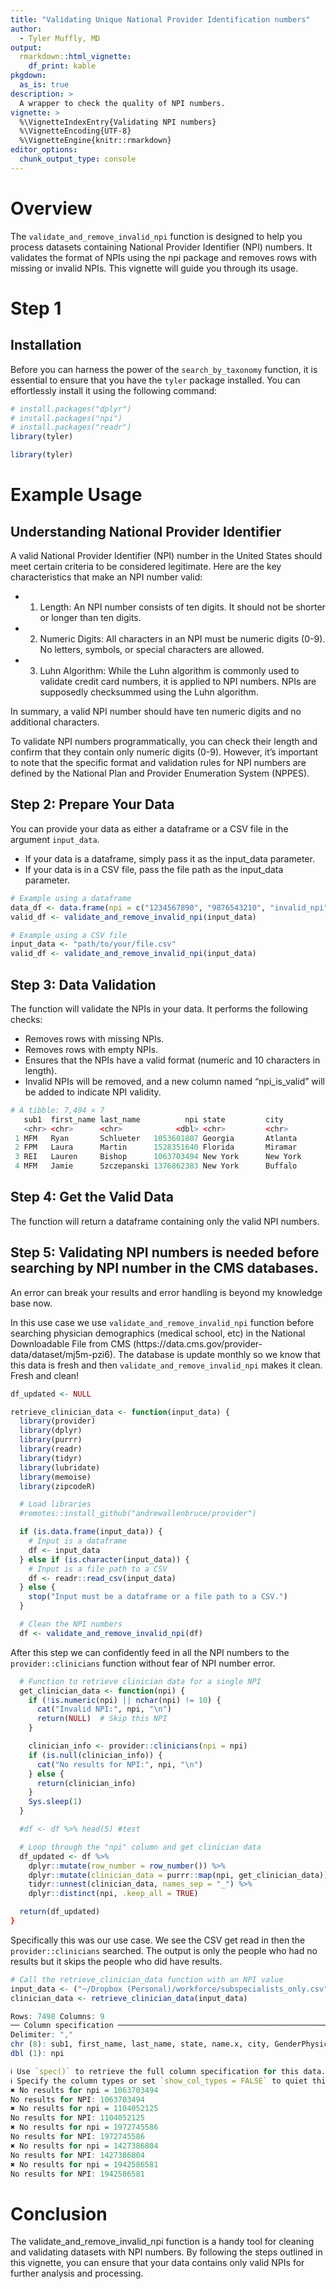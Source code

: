 ```yaml
---
title: "Validating Unique National Provider Identification numbers"
author: 
  - Tyler Muffly, MD
output: 
  rmarkdown::html_vignette:
    df_print: kable
pkgdown:
  as_is: true
description: >
  A wrapper to check the quality of NPI numbers.
vignette: >
  %\VignetteIndexEntry{Validating NPI numbers}
  %\VignetteEncoding{UTF-8}
  %\VignetteEngine{knitr::rmarkdown}
editor_options: 
  chunk_output_type: console
---
```

# Overview
The `validate_and_remove_invalid_npi` function is designed to help you process datasets containing National Provider Identifier (NPI) numbers. It validates the format of NPIs using the npi package and removes rows with missing or invalid NPIs. This vignette will guide you through its usage.

# Step 1
## Installation
Before you can harness the power of the `search_by_taxonomy` function, it is essential to ensure that you have the `tyler` package installed. You can effortlessly install it using the following command:

```r
# install.packages("dplyr")
# install.packages("npi")
# install.packages("readr")
library(tyler)
```
```r
library(tyler)
```

# Example Usage
## Understanding National Provider Identifier
A valid National Provider Identifier (NPI) number in the United States should meet certain criteria to be considered legitimate. Here are the key characteristics that make an NPI number valid:

* 1. Length: An NPI number consists of ten digits. It should not be shorter or longer than ten digits.

* 2. Numeric Digits: All characters in an NPI must be numeric digits (0-9). No letters, symbols, or special characters are allowed.

* 3. Luhn Algorithm: While the Luhn algorithm is commonly used to validate credit card numbers, it is applied to NPI numbers. NPIs are supposedly checksummed using the Luhn algorithm.

In summary, a valid NPI number should have ten numeric digits and no additional characters. 

To validate NPI numbers programmatically, you can check their length and confirm that they contain only numeric digits (0-9). However, it's important to note that the specific format and validation rules for NPI numbers are defined by the National Plan and Provider Enumeration System (NPPES).

## Step 2: Prepare Your Data
You can provide your data as either a dataframe or a CSV file in the argument `input_data`.

* If your data is a dataframe, simply pass it as the input_data parameter.
* If your data is in a CSV file, pass the file path as the input_data parameter.

```r
# Example using a dataframe
data_df <- data.frame(npi = c("1234567890", "9876543210", "invalid_npi"))
valid_df <- validate_and_remove_invalid_npi(input_data)

# Example using a CSV file
input_data <- "path/to/your/file.csv"
valid_df <- validate_and_remove_invalid_npi(input_data)
```

## Step 3: Data Validation
The function will validate the NPIs in your data. It performs the following checks:

* Removes rows with missing NPIs.
* Removes rows with empty NPIs.
* Ensures that the NPIs have a valid format (numeric and 10 characters in length).
* Invalid NPIs will be removed, and a new column named "npi_is_valid" will be added to indicate NPI validity.

```r
# A tibble: 7,494 × 7
   sub1  first_name last_name          npi state         city             npi_is_valid
   <chr> <chr>      <chr>            <dbl> <chr>         <chr>            <lgl>       
 1 MFM   Ryan       Schlueter   1053601807 Georgia       Atlanta          TRUE        
 2 FPM   Laura      Martin      1528351640 Florida       Miramar          TRUE        
 3 REI   Lauren     Bishop      1063703494 New York      New York         TRUE        
 4 MFM   Jamie      Szczepanski 1376862383 New York      Buffalo          TRUE  
```

## Step 4: Get the Valid Data
The function will return a dataframe containing only the valid NPI numbers.


## Step 5:  Validating NPI numbers is needed before searching by NPI number in the CMS databases.
An error can break your results and error handling is beyond my knowledge base now.  

In this use case we use `validate_and_remove_invalid_npi` function before searching physician demographics (medical school, etc) in the National Downloadable File from CMS (https://data.cms.gov/provider-data/dataset/mj5m-pzi6).  The database is update monthly so we know that this data is fresh and then `validate_and_remove_invalid_npi` makes it clean.  Fresh and clean!

```r
df_updated <- NULL

retrieve_clinician_data <- function(input_data) {
  library(provider)
  library(dplyr)
  library(purrr)
  library(readr)
  library(tidyr)
  library(lubridate)
  library(memoise)
  library(zipcodeR)

  # Load libraries
  #remotes::install_github("andrewallenbruce/provider")

  if (is.data.frame(input_data)) {
    # Input is a dataframe
    df <- input_data
  } else if (is.character(input_data)) {
    # Input is a file path to a CSV
    df <- readr::read_csv(input_data)
  } else {
    stop("Input must be a dataframe or a file path to a CSV.")
  }

  # Clean the NPI numbers
  df <- validate_and_remove_invalid_npi(df)
```
After this step we can confidently feed in all the NPI numbers to the `provider::clinicians` function without fear of NPI number error.  

```r
  # Function to retrieve clinician data for a single NPI
  get_clinician_data <- function(npi) {
    if (!is.numeric(npi) || nchar(npi) != 10) {
      cat("Invalid NPI:", npi, "\n")
      return(NULL)  # Skip this NPI
    }

    clinician_info <- provider::clinicians(npi = npi)
    if (is.null(clinician_info)) {
      cat("No results for NPI:", npi, "\n")
    } else {
      return(clinician_info)
    }
    Sys.sleep(1)
  }

  #df <- df %>% head(5) #test

  # Loop through the "npi" column and get clinician data
  df_updated <- df %>%
    dplyr::mutate(row_number = row_number()) %>%
    dplyr::mutate(clinician_data = purrr::map(npi, get_clinician_data)) %>%
    tidyr::unnest(clinician_data, names_sep = "_") %>%
    dplyr::distinct(npi, .keep_all = TRUE)

  return(df_updated)
}
```

Specifically this was our use case.  We see the CSV get read in then the `provider::clinicians` searched.  The output is only the people who had no results but it skips the people who did have results.  
```r
# Call the retrieve_clinician_data function with an NPI value
input_data <- ("~/Dropbox (Personal)/workforce/subspecialists_only.csv")
clinician_data <- retrieve_clinician_data(input_data)

Rows: 7498 Columns: 9                                                                                                                                        
── Column specification ──────────────────────────────────────────────────────────────────────────────────────────────────
Delimiter: ","
chr (8): sub1, first_name, last_name, state, name.x, city, GenderPhysicianCompare, Zip CodePhysicianCompare
dbl (1): npi

ℹ Use `spec()` to retrieve the full column specification for this data.
ℹ Specify the column types or set `show_col_types = FALSE` to quiet this message.
✖ No results for npi = 1063703494
No results for NPI: 1063703494 
✖ No results for npi = 1104052125
No results for NPI: 1104052125 
✖ No results for npi = 1972745586
No results for NPI: 1972745586 
✖ No results for npi = 1427386804
No results for NPI: 1427386804 
✖ No results for npi = 1942586581
No results for NPI: 1942586581 
```

# Conclusion
The validate_and_remove_invalid_npi function is a handy tool for cleaning and validating datasets with NPI numbers. By following the steps outlined in this vignette, you can ensure that your data contains only valid NPIs for further analysis and processing.
